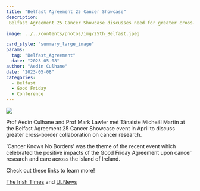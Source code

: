 ```yaml
---
title: "Belfast Agreement 25 Cancer Showcase"
description: 
 Belfast Agreement 25 Cancer Showcase discusses need for greater cross-border collaboration on cancer research

image: ../../contents/photos/img/25th_Belfast.jpeg

card_style: "summary_large_image"
params:
  tag: "Belfast_Agreement"
  date: "2023-05-08"
author: "Aedin Culhane"
date: "2023-05-08"
categories:
  - Belfast
  - Good Friday
  - Conference
---
```


![](../../contents/photos/img/25th_Belfast.jpeg)

Prof Aedin Culhane and Prof Mark Lawler met Tánaiste Micheál Martin at the Belfast Agreement 25 Cancer Showcase event in April to discuss greater cross-border collaboration on cancer research.

‘Cancer Knows No Borders’ was the theme of the recent event which celebrated the positive impacts of the Good Friday Agreement upon cancer research and care across the island of Ireland.


Check out these links to learn more! 

[The Irish Times](https://www.irishtimes.com/health/2023/04/17/countless-lives-saved-from-cancer-due-to-belfast-agreement/) and [ULNews](https://www.ul.ie/news/ul-academic-discusses-need-for-greater-cross-border-collaboration-on-cancer-research)

